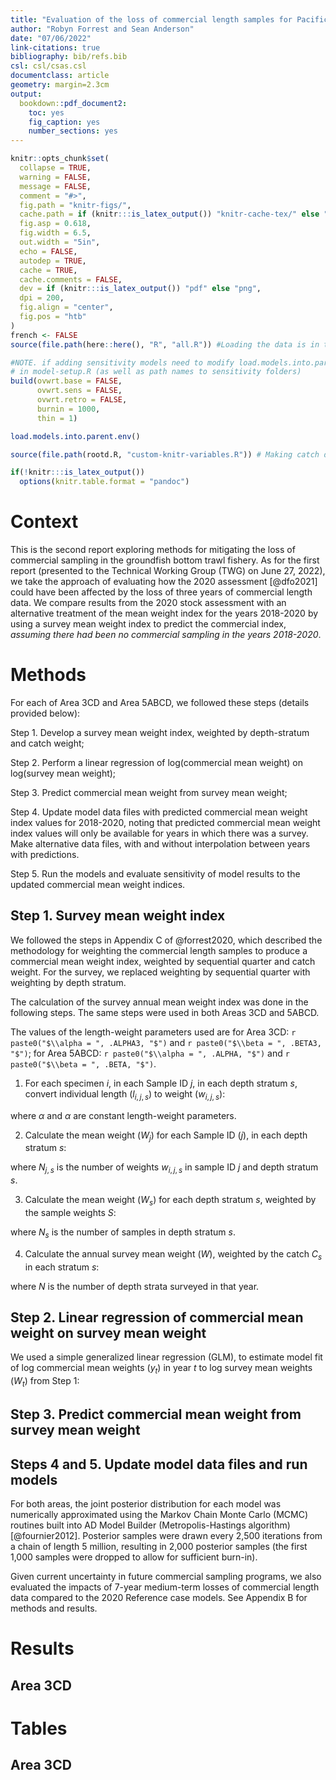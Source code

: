 ```yaml
---
title: "Evaluation of the loss of commercial length samples for Pacific Cod (*Gadus macrocephalus*) for Area 3CD and Area 5ABCD in 2022. Part 2: using the survey mean weight index to predict the commercial mean weight index. *Do not circulate without permission from the authors*."
author: "Robyn Forrest and Sean Anderson"
date: "07/06/2022"
link-citations: true
bibliography: bib/refs.bib
csl: csl/csas.csl 
documentclass: article
geometry: margin=2.3cm
output:
  bookdown::pdf_document2:
    toc: yes
    fig_caption: yes
    number_sections: yes
---
```


```r
knitr::opts_chunk$set(
  collapse = TRUE,
  warning = FALSE,
  message = FALSE,
  comment = "#>",
  fig.path = "knitr-figs/",
  cache.path = if (knitr:::is_latex_output()) "knitr-cache-tex/" else "knitr-cache-docx/",
  fig.asp = 0.618,
  fig.width = 6.5,
  out.width = "5in",
  echo = FALSE,
  autodep = TRUE,
  cache = TRUE,
  cache.comments = FALSE,
  dev = if (knitr:::is_latex_output()) "pdf" else "png",
  dpi = 200,
  fig.align = "center",
  fig.pos = "htb"
)
french <- FALSE
source(file.path(here::here(), "R", "all.R")) #Loading the data is in this file (or pulling it from GFBio if it doesn't exist yet)

```

```r
#NOTE. if adding sensitivity models need to modify load.models.into.parent.env()
# in model-setup.R (as well as path names to sensitivity folders)
build(ovwrt.base = FALSE,
      ovwrt.sens = FALSE,
      ovwrt.retro = FALSE,
      burnin = 1000,
      thin = 1)

load.models.into.parent.env()

source(file.path(rootd.R, "custom-knitr-variables.R")) # Making catch data objects is in this file
```

```r
if(!knitr:::is_latex_output())
  options(knitr.table.format = "pandoc")
```

\clearpage

# Context

This is the second report exploring methods for mitigating the loss of commercial sampling in the groundfish bottom trawl fishery. As for the first report (presented to the Technical Working Group (TWG) on June 27, 2022), we take the approach of evaluating how the 2020 assessment [@dfo2021] could have been affected by the loss of three years of commercial length data. We compare results from the 2020 stock assessment with an alternative treatment of the mean weight index for the years 2018-2020 by using a survey mean weight index to predict the commercial index, *assuming there had been no commercial sampling in the years 2018-2020*.

# Methods

For each of Area 3CD and Area 5ABCD, we followed these steps (details provided below):

Step 1. Develop a survey mean weight index, weighted by depth-stratum and catch weight;

Step 2. Perform a linear regression of log(commercial mean weight) on log(survey mean weight);

Step 3. Predict commercial mean weight from survey mean weight;

Step 4. Update model data files with predicted commercial mean weight index values for 2018-2020, noting that predicted commercial mean weight index values will only be available for years in which there was a survey. Make alternative data files, with and without interpolation between years with predictions.

Step 5. Run the models and evaluate sensitivity of model results to the updated commercial mean weight indices.

## Step 1. Survey mean weight index

We followed the steps in Appendix C of @forrest2020, which described the methodology for weighting the commercial length samples to produce a commercial mean weight index, weighted by sequential quarter and catch weight. For the survey, we replaced weighting by sequential quarter with weighting by depth stratum.

The calculation of the survey annual mean weight index was done in the following steps. The same steps were used in both Areas 3CD and 5ABCD. 

The values of the length-weight parameters used are for Area 3CD: `r paste0("$\\alpha = ", .ALPHA3, "$")` and `r paste0("$\\beta = ", .BETA3, "$")`; for Area 5ABCD: `r paste0("$\\alpha = ", .ALPHA, "$")` and `r paste0("$\\beta = ", .BETA, "$")`.

1. For each specimen $i$, in each Sample ID $j$, in each depth stratum $s$, convert individual length ($l_{i,j,s}$)  to weight ($w_{i,j,s}$):

\begin{equation}
{W_{i,j,s}} = \alpha{L_{i,j,s}}^{\beta}
\end{equation}

where $\alpha$ and $\alpha$ are constant length-weight parameters.

2. Calculate the mean weight ($W_j$) for each Sample ID ($j$), in each depth stratum $s$:

\begin{equation}
  {W_{j,s}} =  \frac{\sum\limits_{i=1}^{N_{j,s}}{{w_{i,j,s}}}}{{N_{j,s}}}
\end{equation}

where $N_{j,s}$ is the number of weights $w_{i,j,s}$ in sample ID $j$ and depth stratum $s$.

3. Calculate the mean weight ($W_s$) for each depth stratum $s$, weighted by the sample weights $S$:

\begin{equation}
{W_s} = \frac{{\sum\limits_{j=1}^{{N_s}} {{W_{j,s}S_{j,s}}}}}{{\sum\limits_{j=1}^{{N_s}} {{S_{j,s}}}}}
\end{equation}

where $N_s$ is the number of samples in depth stratum $s$.

4. Calculate the annual survey mean weight ($W$), weighted by the catch $C_s$ in each stratum $s$:

\begin{equation}
{W} = \frac{{\sum\limits_{s=1}^{{N}} {{W_sC_s}}}}{{\sum\limits_{s=1}^{{N}} {{C_s}}}}
\end{equation}

where $N$ is the number of depth strata surveyed in that year.

## Step 2. Linear regression of commercial mean weight on survey mean weight

We used a simple generalized linear regression (GLM), to estimate model fit of log  commercial mean weights ($y_t$) in year $t$ to log survey mean weights ($W_t$) from Step 1:

\begin{equation}
{y_t} \sim \mathrm{Gamma}(\theta_i), log(\theta_i) = \beta_0 + \beta_1 log(W_t)
\end{equation}

## Step 3. Predict commercial mean weight from survey mean weight



## Steps 4 and 5. Update model data files and run models

For both areas, the joint posterior distribution for each model was numerically approximated using the Markov Chain Monte Carlo (MCMC) routines built into AD Model Builder (Metropolis-Hastings algorithm) [@fournier2012]. Posterior samples were drawn every 2,500 iterations from a chain of length 5 million, resulting in 2,000 posterior samples (the first 1,000 samples were dropped to allow for sufficient burn-in).

Given current uncertainty in future commercial sampling programs, we also evaluated the impacts of 7-year medium-term losses of commercial length data compared to the 2020 Reference case models. See Appendix B for methods and results.

# Results

## Area 3CD

<!--
Maximum posterior density (MPD) model fits to the commercial mean weight index from the Reference case model and Scenarios 1-3 are shown in Figures \@ref(fig:fig-base-mean-weight-3cd) to \@ref(fig:fig-base-mean-weight-3cd-sc3). As in previous assessments [@forrest2020], model fits to the mean weight index in all scenarios were generally poor, with the models tending to underestimate observed mean weight, especially in the earlier part of the time series. This is likely attributable to underrepresentation of smaller and younger fish in the data prior to the 1997 introduction of at-sea observers, as well as other data sources (catch and indices of abundance) being more important drivers of model estimates. 

The 2020 Reference model included the 2019 observed mean weight index value of 1.399 kg, which was also used for the model year 2020 (Table \@ref(tab:tab-mean-weight-recent-3cd)). This value is lower than the 2016 value, or average 2014-2016 values, which were used for model years 2018-2020 in Scenarios 2 and 3, respectively (Table \@ref(tab:tab-mean-weight-recent-3cd)). Therefore the model-estimated mean weight for 2018-2020 was lower in the Reference model than in Scenarios 2 and 3 (Figures \@ref(fig:fig-base-mean-weight-3cd), \@ref(fig:fig-base-mean-weight-3cd-sc2) and \@ref(fig:fig-base-mean-weight-3cd-sc3)). Note that Scenario 1 did not include a mean weight index after 2016, and the model therefore did not estimate mean weight for 2017-2020 (Figure \@ref(fig:fig-base-mean-weight-3cd-sc1)).

Posterior biomass estimates from the Reference case model are shown in Figure \@ref(fig:fig-model-ref-biomass-3cd). Compared to this model, Scenarios 1-3 all resulted in reduced estimates of biomass for 2019-2020 and a reduced 2021 forecast (Table \@ref(tab:tab-est-biomass-3cd); Figure \@ref(fig:fig-sens-biomass-3cd)). The percentage change for the median 2021 forecast biomass ranged from -18.2% in Scenario 1 to -14.1% in Scenario 3 (Table \@ref(tab:tab-est-biomass-3cd-per)), indicating that bias was greatest when there was no attempt to replace the missing data (Scenario 1). Median posterior estimates of recruitment were much lower in 2019-2020 in Scenarios 1-3 compared to the Reference case, with the percentage change ranging from -53.1% in Scenario 1 to -32.4% in Scenario 3 (Table \@ref(tab:tab-est-recruit-3cd); Figure \@ref(fig:fig-sens-recr-3cd)).

The lower estimates of 2019-2020 recruitment in Scenarios 2-3, compared to the Reference model, are mostly likely driven by the higher mean weights in 2018-2020 (Table \@ref(tab:tab-mean-weight-recent-3cd)), which would imply fewer small fish in the catch, all other things equal. In Scenario 1, in the absence of any information about recruitment from the mean weight index, the lower estimates of 2018-2019 recruitment are likely driven by the low 2018 index of abundance value and very low catches in 2018 and 2019 [@dfo2021]. 

Clearly from Tables \@ref(tab:tab-est-biomass-3cd-per) and \@ref(tab:tab-est-recruit-3cd), recruitment estimates are more strongly influenced by the mean weight index than biomass estimates, which are more directly influenced by catch and indices of abundance. However, given the short lifespan of Pacific cod in BC (~10-11 years) and the assumed early age of maturity in the models (2 years), changes in estimates of recruitment are expected to impact estimates of biomass relatively quickly.  

## Area 5ABCD

Maximum posterior density (MPD) model fits to the commercial mean weight index from the Reference case model and Scenarios 1-3 are shown in Figures \@ref(fig:fig-base-mean-weight-5abcd) to \@ref(fig:fig-base-mean-weight-5abcd-sc3). As for Area 3CD and previous assessments [@forrest2015; @forrest2020], model fits in all scenarios tended to underestimate observed mean weight.

In contrast to Area 3CD, mean weight index values for 2018-2020 in Scenarios 2-3 were more similar to the Reference model (Table \@ref(tab:tab-mean-weight-recent-5abcd)), resulting in more similar estimates of mean weight (Figures \@ref(fig:fig-base-mean-weight-5abcd), \@ref(fig:fig-base-mean-weight-5abcd-sc2) and \@ref(fig:fig-base-mean-weight-5abcd-sc3)). Scenario 1 did not include a mean weight index after 2017, and the model therefore did not estimate mean weight for 2018-2020 (Figure \@ref(fig:fig-base-mean-weight-5abcd-sc1)).

Posterior biomass estimates from the Reference case model are shown in Figure \@ref(fig:fig-model-ref-biomass-5abcd). Scenario 1 resulted in increased estimates of biomass for 2019-2020 and the 2021 forecast, while Scenarios 2 and 3 resulted in decreases in 2019-2020 biomass estimates and the 2021 forecast  (Table \@ref(tab:tab-est-biomass-5abcd); Figure \@ref(fig:fig-sens-biomass-5abcd)). The percentage changes for the 2021 biomass forecast were smaller than for Area 3CD, ranging from -6.8% in Scenario 2 to 9.1% in Scenario 1 (Table \@ref(tab:tab-est-biomass-5abcd-per)). Posterior estimates of recruitment in 2019-2020 differed by year and scenario compared to the Reference case, with the percentage change ranging from -13.3% in Scenarios 2 and 3 to 66.6% in Scenario 1 (Table \@ref(tab:tab-est-recruit-5abcd); Figure \@ref(fig:fig-sens-recr-5abcd)).

As for Area 3CD, lower estimates of 2020 recruitment in Scenarios 2 and 3 compared to the Reference model (Table \@ref(tab:tab-est-recruit-5abcd)), are mostly likely driven by higher mean weights in 2019-2020 (Table \@ref(tab:tab-mean-weight-recent-5abcd)), which would imply fewer small fish in the catch, all other things equal. Since Scenario 1 did not estimate mean weights, the higher estimates of 2018-2019 recruitment are likely driven by a slight increase in catches and the indices of abundance  [@dfo2021]. As for Area 3CD, recruitment estimates were more strongly influenced by the mean weight index than biomass estimates (Tables \@ref(tab:tab-est-biomass-5abcd-per) and \@ref(tab:tab-est-recruit-5abcd)).

## Effects of medium-term loss of commercial length data

Compared to impacts of the 3-year data losses presented above, medium-term losses of commercial length data (since 2013) resulted in similar impacts on recent estimated and forecast biomass and recent estimated recruitment for Area 3CD. However, there were larger impacts for earlier years in the time series (post-2013). For Area 5ABCD, there were greater impacts on both recent and earlier estimates of biomass and recruitment, compared with the 3-year data losses presented above. See Appendix B for full results.

# Conclusions and recommendations

The choice of how to treat missing commercial length data for assessing Pacific cod stocks will impact conclusions about the strength of recruitment and biomass in future assessments. Impacts of loss of commercial length samples on median posterior forecast 2021 biomass ranged from -18.2% to -14.1% for Area 3CD, and -6.7% to 9.1% for Area 5ABCD, depending on the scenario.

The effects of the alternative treatments (Scenarios 1-3) were stronger for Area 3CD than for Area 5ABCD, especially for recruitment. This was because the last observed 2019 mean weight index value used in the Reference model was much lower (~0.5 kg lower) than the values used for 2018-2020 in Scenarios 2-3, which were based on earlier observed mean length data. We note that the 2019 mean weight index value for Area 3CD was calculated from only two samples (Appendix A), and may not have been representative of the mean weight in the overall catch. Indeed, the 2017 value had been removed from the 2020 assessment [@dfo2021] because it too came from a very small sample size and was considered unrepresentative (too large). It could be argued that the 2019 value should also have been removed from the 2020 assessment update, although this would have left the assessment with no observed data since 2016, which is the situation which was examined here in Scenarios 1-3.

For both stocks, the largest impacts on forecast biomass occurred in scenarios where there was no attempt to mitigate for missing mean length data (i.e., Scenario 1: no mean weight index for years with missing data). Either of the approaches used in Scenarios 2 or 3 represents an improvement over Scenario 1. However, the lack of samples since 2017 (Appendix A) calls into question the appropriateness of Scenario 2 (using the last observed value). We therefore suggest using the approach in Scenario 3 (using a recent average of values) which includes data from larger sample sizes and may average out any anomalous values. However, given the short life-span of Pacific cod, we acknowledge that neither Scenario 2 or Scenario 3 is ideal, and the choice of approach warrants further discussion by the Pacific cod Technical Working Group.

The scenarios for further discussion would be:

**Area 3CD**

*Scenario 2:* Use the 2019 mean weight index value for model years 2020-2022.

*Scenario 3a:* Use the average(2015:2019) mean weight index value for model years 2020-2022 (excluding 2017, noting that there were no data in 2018). 

*Scenario 3b* Use the average(2016:2019) mean weight index value for model years 2020-2022 (including 2017, noting that there were no data in 2018).

**Area 5ABCD**

*Scenario 2:* Use the 2019 mean weight index value for model years 2020-2022.

*Scenario 3:* Use the average(2017:2019) mean weight index value for model years 2020-2022.

The reduction and cessation of commercial sampling in the commercial trawl fishery will continue to impact the Pacific cod assessment, as well as assessments for other species, and the impacts will become worse as time goes on, regardless of the choice of strategy for mitigating the data losses. We strongly recommend that some commercial sampling be resumed, even at the dock, as these data provide the only direct information about recruitment strength for stocks assessed with delay-difference models. Continued absence of these data will lead to continued deterioration of the quality of the Pacific cod stock assessment.

# References {-}

-->

<!-- This allows appendices to appear after the references -->
<div id="refs"></div>

\clearpage

# Tables {#sec:tables}

## Area 3CD
